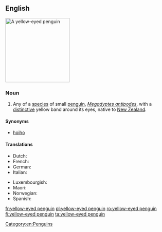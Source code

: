 ==English==
[[Image:MegadyptesAntipodes.jpg|200px|thumb|right|A yellow-eyed penguin]]
{{wikipedia}}
{{wikispecies|Megadyptes antipodes}}
===Noun===
{{en-noun|head=[[yellow]]-[[eyed]] [[penguin]]}}

# Any of a [[species]] of small [[penguin]], ''[[Megadyptes antipodes]]'', with a [[distinctive]] yellow band around its eyes, native to [[New Zealand]].

====Synonyms====
* [[hoiho]]

====Translations====
{{trans-top|Penguin}}
* Dutch: {{t|nl|Geeloogpinguïn}}
* French: {{t+|fr|manchot antipode|m}}
* German: {{t|de|Gelbaugenpinguin|m}}
* Italian: {{t|it|penguino degli antipodi|m}}
{{trans-mid}}
* Luxembourgish: {{t|lb|gielapinguin}}
* Maori: {{t|mi|hoiho}}
* Norwegian: {{t|no|guløyepingvin}}
* Spanish: {{t|es|pingüino ojigualdo|m}}
{{trans-bottom}}

[[Category:en:Penguins]]

[[fr:yellow-eyed penguin]]
[[pl:yellow-eyed penguin]]
[[ro:yellow-eyed penguin]]
[[fi:yellow-eyed penguin]]
[[ta:yellow-eyed penguin]]
